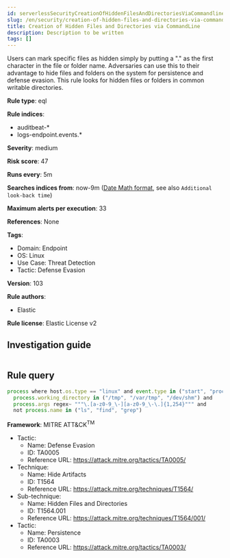 ```yaml
---
id: serverlessSecurityCreationOfHiddenFilesAndDirectoriesViaCommandline
slug: /en/security/creation-of-hidden-files-and-directories-via-commandline
title: Creation of Hidden Files and Directories via CommandLine
description: Description to be written
tags: []
---
```


<div id="creation-of-hidden-files-and-directories-via-commandline"></div>

Users can mark specific files as hidden simply by putting a "." as the first character in the file or folder name. Adversaries can use this to their advantage to hide files and folders on the system for persistence and defense evasion. This rule looks for hidden files or folders in common writable directories.

**Rule type**: eql

**Rule indices**: 

* auditbeat-*
* logs-endpoint.events.*

**Severity**: medium

**Risk score**: 47

**Runs every**: 5m

**Searches indices from**: now-9m ([Date Math format](((ref))/common-options.html#date-math), see also <DocLink id="serverlessSecurityRulesUiCreate" section="set-the-rules-schedule">`Additional look-back time`</DocLink>)

**Maximum alerts per execution**: 33

**References**: None

**Tags**: 

* Domain: Endpoint
* OS: Linux
* Use Case: Threat Detection
* Tactic: Defense Evasion

**Version**: 103

**Rule authors**: 

* Elastic

**Rule license**: Elastic License v2

## Investigation guide

```markdown

```

## Rule query

```js
process where host.os.type == "linux" and event.type in ("start", "process_started") and
  process.working_directory in ("/tmp", "/var/tmp", "/dev/shm") and
  process.args regex~ """\.[a-z0-9_\-][a-z0-9_\-\.]{1,254}""" and
  not process.name in ("ls", "find", "grep")

```

**Framework**: MITRE ATT&CK<sup>TM</sup>

* Tactic:
    * Name: Defense Evasion
    * ID: TA0005
    * Reference URL: https://attack.mitre.org/tactics/TA0005/
* Technique:
    * Name: Hide Artifacts
    * ID: T1564
    * Reference URL: https://attack.mitre.org/techniques/T1564/
* Sub-technique:
    * Name: Hidden Files and Directories
    * ID: T1564.001
    * Reference URL: https://attack.mitre.org/techniques/T1564/001/
* Tactic:
    * Name: Persistence
    * ID: TA0003
    * Reference URL: https://attack.mitre.org/tactics/TA0003/

